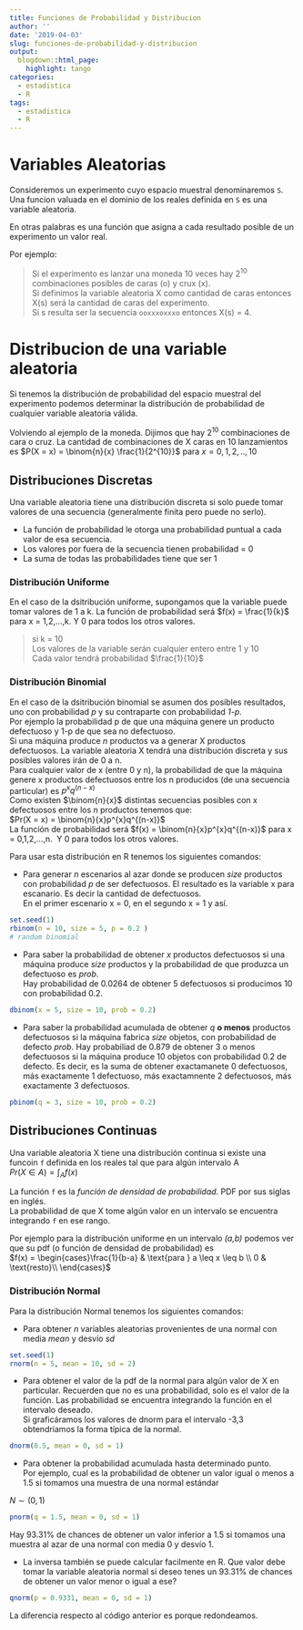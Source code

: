 ```yaml
---
title: Funciones de Probabilidad y Distribucion
author: ''
date: '2019-04-03'
slug: funciones-de-probabilidad-y-distribucion
output:
  blogdown::html_page:
    highlight: tango
categories:
  - estadistica
  - R
tags:
  - estadistica
  - R
---
```


# Variables Aleatorias

Consideremos un experimento cuyo espacio muestral denominaremos ` S `.   
Una funcion valuada en el dominio de los reales definida en `S` es una variable aleatoria. 

En otras palabras es una función que asigna a cada resultado posible de un experimento un valor real.

Por ejemplo:

>  Si el experimento es lanzar una moneda 10 veces hay 2^10^ combinaciones posibles de caras (o) y crux (x).  
>  Si definimos la variable aleatoria X como cantidad de caras entonces X(s) será la cantidad de caras del experimento.  
>  Si s resulta ser la secuencia `ooxxxoxxxo` entonces X(s) = 4.


# Distribucion de una variable aleatoria

Si tenemos la distribución de probabilidad del espacio muestral del experimento podemos determinar la distribución de probabilidad de cualquier variable aleatoria válida.

Volviendo al ejemplo de la moneda. Dijimos que hay 2^10^ combinaciones de cara o cruz.
La cantidad de combinaciones de X caras en 10 lanzamientos es $P(X = x) = \binom{n}{x} \frac{1}{2^{10}}$  para $x = 0,1,2,..,10$

## Distribuciones Discretas

Una variable aleatoria tiene una distribución discreta si solo puede tomar valores de una secuencia (generalmente finita pero puede no serlo). 

* La función de probabilidad le otorga una probabilidad puntual a cada valor de esa secuencia.
* Los valores por fuera de la secuencia tienen probabilidad  = 0
* La suma de todas las probabilidades tiene que ser 1

### Distribución Uniforme

En el caso de la dsitribución uniforme, supongamos que la variable puede tomar valores de 1 a k.
La función de probabilidad será $f(x) = \frac{1}{k}$ para x = 1,2,...,k. 
Y 0 para todos los otros valores.

> si k = 10  
> Los valores de la variable serán cualquier entero entre 1 y 10  
> Cada valor tendrá probabilidad $\frac{1}{10}$


### Distribución Binomial

En el caso de la dsitribución binomial se asumen dos posibles resultados, uno con probabilidad *p* y su contraparte con probabilidad *1-p*.  
Por ejemplo la probabilidad p de que una máquina genere un producto defectuoso y 1-p de que sea no defectuoso.  
Si una máquina produce *n* productos va a generar X productos defectuosos. La variable aleatoria X tendrá una distribución discreta y sus posibles valores irán de 0 a n.  
Para cualquier valor de x (entre 0 y n), la probabilidad de que la máquina genere x productos defectuosos entre los n producidos (de una secuencia particular) es $p^{x}q^{(n-x)}$  
Como existen $\binom{n}{x}$ distintas secuencias posibles con x defectuosos entre los n productos tenemos que:  
$Pr(X = x) = \binom{n}{x}p^{x}q^{(n-x)}$  
La función de probabilidad será $f(x) = \binom{n}{x}p^{x}q^{(n-x)}$ para x = 0,1,2,...,n. 
Y 0 para todos los otros valores.

Para usar esta distribución en R tenemos los siguientes comandos:

* Para generar *n* escenarios al azar donde se producen *size* productos con probabilidad *p* de ser defectuosos.
El resultado es la variable x para escanario. Es decir la cantidad de defectuosos.  
En el primer escenario x = 0, en el segundo x = 1 y así.
```r
set.seed(1)
rbinom(n = 10, size = 5, p = 0.2 )
# random binomial
```

* Para saber la probabilidad de obtener *x* productos defectuosos si una máquina produce *size* productos y la probabilidad de que produzca un defectuoso es *prob*.  
Hay probabilidad de 0.0264 de obtener 5 defectuosos si producimos 10 con probabilidad 0.2.

```r
dbinom(x = 5, size = 10, prob = 0.2)
```

* Para saber la probabilidad acumulada de obtener *q* **o menos** productos defectuosos si la máquina fabrica *size* objetos, con probabilidad de defecto *prob*.
Hay probabiliad de 0.879 de obtener 3 o menos defectuosos si la máquina produce 10 objetos con probabilidad 0.2 de defecto.
Es decir, es la suma de obtener exactamanete 0 defectuosos, más exactamente 1 defectuoso, más exactamnente 2 defectuosos, más exactamente 3 defectuosos.
```r
pbinom(q = 3, size = 10, prob = 0.2)
```

## Distribuciones Continuas

Una variable aleatoria X tiene una distribución continua si existe una funcoin `f` definida en los reales tal que para algún intervalo A  
$Pr(X \in A) = \int_{A} f(x)$  

La función `f` es la *función de densidad de probabilidad*. PDF por sus siglas en inglés.  
La probabilidad de que X tome algún valor en un intervalo se encuentra integrando `f` en ese rango.


Por ejemplo para la distribución uniforme en un intervalo *(a,b)* podemos ver que su pdf (o función de densidad de probabilidad) es  
$f(x) = \begin{cases}\frac{1}{b-a} & \text{para } a \leq x \leq b \\ 0 & \text{resto}\\  \end{cases}$

### Distribución Normal

Para la distribución Normal tenemos los siguientes comandos:  

* Para obtener *n* variables aleatorias provenientes de una normal con media *mean* y desvío *sd*
```r
set.seed(1)
rnorm(n = 5, mean = 10, sd = 2)
```

* Para obtener el valor de la pdf de la normal para algún valor de X en particular.
Recuerden que no es una probabilidad, solo es el valor de la función. Las probabilidad se encuentra integrando la función en el intervalo deseado.  
Si graficáramos los valores de dnorm para el intervalo -3,3 obtendríamos la forma típica de la normal.
```r
dnorm(0.5, mean = 0, sd = 1)
```

* Para obtener la probabilidad acumulada hasta determinado punto.  
Por ejemplo, cual es la probabilidad de obtener un valor igual o menos a 1.5 si tomamos una muestra de una normal estándar 

$N \sim (0,1)$
```r
pnorm(q = 1.5, mean = 0, sd = 1)
```

Hay 93.31% de chances de obtener un valor inferior a 1.5 si tomamos una muestra al azar de una normal con media 0 y desvío 1.

* La inversa también se puede calcular facilmente en R. Que valor debe tomar la variable aleatoria normal si deseo tenes un 93.31% de chances de obtener un valor menor o igual a ese?

```r
qnorm(p = 0.9331, mean = 0, sd = 1)
```
La diferencia respecto al código anterior es porque redondeamos.
 

 
